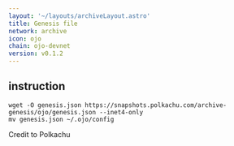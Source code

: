 ```yaml
---
layout: '~/layouts/archiveLayout.astro'
title: Genesis file
network: archive
icon: ojo
chain: ojo-devnet
version: v0.1.2
---
```

## instruction

```
wget -O genesis.json https://snapshots.polkachu.com/archive-genesis/ojo/genesis.json --inet4-only
mv genesis.json ~/.ojo/config
```
Credit to Polkachu